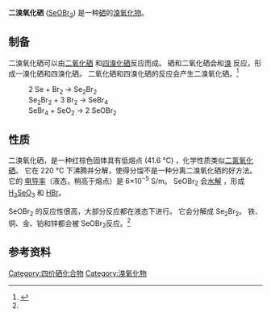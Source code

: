 {{chembox
| Verifiedfields = changed
| Watchedfields = changed
| verifiedrevid = 464388588
| Name =
| ImageFile =Selenium oxybromide.png
| ImageSize =
| ImageName = 二溴氧化硒
| OtherNames =溴氧化硒
|Section1={{Chembox Identifiers
| ChemSpiderID_Ref = {{chemspidercite|correct|chemspider}}
| ChemSpiderID = 74220
| PubChem = 82242
| InChI = 1/Br2OSe/c1-4(2)3
| InChIKey = ZWTYAOCEBBZVQQ-UHFFFAOYAF
| SMILES = Br[Se](Br)=O
| StdInChI_Ref = {{stdinchicite|correct|chemspider}}
| StdInChI = 1S/Br2OSe/c1-4(2)3
| StdInChIKey_Ref = {{stdinchicite|correct|chemspider}}
| StdInChIKey = ZWTYAOCEBBZVQQ-UHFFFAOYSA-N
| CASNo_Ref = {{cascite|correct|CAS}}
| CASNo = 7789-51-7
| UNII_Ref = {{fdacite|correct|FDA}}
| UNII = B4NK717O2R
  }}
|Section2={{Chembox Properties
| Formula = SeOBr<sub>2</sub>
| MolarMass = 254.77 g/mol
| Appearance = 红黄色固体
| Density = 3.38 g/cm<sup>3</sup>，固态
| MeltingPtC = 41.6
| BoilingPtC = 220
| Boiling_notes = 分解
| Solubility =反应
| SolubleOther =可溶于[[二硫化碳|二硫化碳]]、[[苯|苯]]和[[四氯化碳|四氯化碳]]<ref name="hand">
{{Cite book
 | last = Lide
 | first = David R.
 | author-link =
 | publication-date =
 | year = 1998
 | title = Handbook of Chemistry and Physics
 | edition = 87
 | volume =
 | series =
 | location = Boca Raton, Florida
 | place =
 | publisher = CRC Press
 | id =
 | isbn = 0-8493-0594-2
 | doi =
 | oclc =
 | pages = 4–81
 | url =
 | accessdate =
 }}</ref>
  }}
|Section3={{Chembox Structure
| CrystalStruct =
  }}
|Section7={{Chembox Hazards
| EUClass =
 }}
}}

'''二溴氧化硒''' ([[硒|Se]][[氧|O]][[溴|Br<sub>2</sub>]]) 是一种[[硒|硒]]的[[溴氧化物|溴氧化物]]。

==制备==
二溴氧化硒可以由[[二氧化硒|二氧化硒]] 和[[四溴化硒|四溴化硒]]反应而成。 硒和二氧化硒会和[[溴|溴]] 反应，形成一溴化硒和四溴化硒。 二氧化硒和四溴化硒的反应会产生二溴氧化硒。<ref name=lenher-1922>{{cite journal|last=Lenher|first=Victor|journal=Journal of the American Chemical Society|date=1 August 1922|volume=44|issue=8|pages=1668–1673|doi=10.1021/ja01429a008|title=Selenium oxybromide|url=https://zenodo.org/record/1428798|access-date=2020-11-11|archive-date=2021-01-06|archive-url=https://web.archive.org/web/20210106191118/https://zenodo.org/record/1428798|dead-url=no}}</ref>
:2 Se + Br<sub>2</sub> → Se<sub>2</sub>Br<sub>2</sub>
:Se<sub>2</sub>Br<sub>2</sub> + 3 Br<sub>2</sub> → SeBr<sub>4</sub>
:SeBr<sub>4</sub> + SeO<sub>2</sub> → 2 SeOBr<sub>2</sub>

==性质==
二溴氧化硒，是一种红棕色固体具有低熔点 (41.6 °C) ，化学性质类似[[二氯氧化硒|二氯氧化硒]]。 它在 220 °C 下沸腾并分解，使得分馏不是一种分离二溴氧化硒的好方法。 它的 [[电导率|电导率]]（液态，稍高于熔点）是 6×10<sup>−5</sup> S/m。 SeOBr<sub>2</sub> 会[[水解|水解]] ，形成[[亚硒酸|H<sub>2</sub>SeO<sub>3</sub>]] 和 [[氢溴酸|HBr]]。

SeOBr<sub>2</sub> 的反应性很高，大部分反应都在液态下进行。 它会分解成 Se<sub>2</sub>Br<sub>2</sub>。 铁、铜、金、铂和锌都会被 SeOBr<sub>2</sub>反应。<ref name=lenher-1922 />

==参考资料==
{{reflist}}

{{硒化合物}}

[[Category:四价硒化合物|Category:四价硒化合物]]
[[Category:溴氧化物|Category:溴氧化物]]